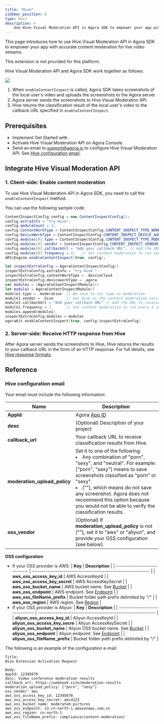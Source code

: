 ```yaml
---
title: "Hive"
sidebar_position: 6
type: docs
description: >
    Use Hive Visual Moderation API in Agora SDK to empower your app with accurate content moderation
---
```


This page introduces how to use Hive Visual Moderation API in Agora SDK to empower your app with accurate content moderation for live video streams.

<PlatformWrapper notAllowed="android">
<PlatformWrapper notAllowed="ios">
This extension is not provided for this platform.
</PlatformWrapper>
</PlatformWrapper>
<PlatformWrapper notAllowed="web">
<PlatformWrapper notAllowed="macos">
<PlatformWrapper notAllowed="windows">
<PlatformWrapper notAllowed="flutter">
<PlatformWrapper notAllowed="react-native">

Hive Visual Moderation API and Agora SDK work together as follows:

<img src="https://web-cdn.agora.io/docs-files/1644460880485" />

1. When `enableContentInspect` is called, Agora SDK takes screenshots of the local user's video and uploads the screenshots to the Agora server.
2. Agora server sends the screenshots to Hive Visual Moderation API.
3. Hive returns the classification result of the local user's video to the callback URL specified in `enableContentInspect`.

## Prerequisites

- Implement <Link to="../../../interactive-live-streaming/get-started/get-started-sdk">Get Started with <Vg k="ILS" /></Link>.
- <Link to="{{Global.AGORA_CONSOLE_URL}}/marketplace/extension/introduce?serviceName=hives">Activate Hive Visual Moderation API</Link> on Agora Console.
- Send an email to [support@agora.io](mailto:support@agora.io) to configure Hive Visual Moderation API. See [Hive configuration email](#email).

## Integrate Hive Visual Moderation API

### 1. Client-side: Enable content moderation

To use Hive Visual Moderation API in Agora SDK, you need to call the `enableContentInspect` method.

You can use the following sample code:

<PlatformWrapper platform="android">

```java
ContentInspectConfig config = new ContentInspectConfig();
config.extraInfo = "try Hive";
config.moduleCount = 1;
config.ContentWorkType = ContentInspectConfig.CONTENT_INSPECT_TYPE_WORK_DEVICE_CLOUD;
config.DeviceWorkType = ContentInspectConfig.CONTENT_INSPECT_DEVICE_AGORA;
config.modules[0].type = ContentInspectConfig.CONTENT_INSPECT_TYPE_MODERATION; // Be sure to set type as MODERATION
config.modules[0].vendor = ContentInspectConfig.CONTENT_INSPECT_VENDOR_HIVE; // Set Hive as the content moderation service provider
config.modules[0].callbackUrl = "Add your callback URL"; // Add the URL to receive the callbacks sent from Hive
config.modules[0].frequency = 2;   // Set content moderation to run every 2 seconds
mRtcEngine.enableContentInspect(true, config);
```
</PlatformWrapper>
<PlatformWrapper platform="ios">

```swift
let inspectExtraConfig = AgoraContentInspectConfig()
inspectExtraConfig.extraInfo = "try Hive "
inspectExtraConfig.contentWorkType = .deviceCloud
inspectExtraConfig.deviceworkType = .agora
var modules = [AgoraContentInspectModule]()
let module1 = AgoraContentInspectModule()
module1.type = .moderation  // Be sure to set type as moderation
module1.vendor = .hive      // Set Hive as the content moderation service provider
module1.callbackUrl = "Add your callback URL" // Add the URL to receive the callbacks sent from Hive
module1.frequency = 2       // Set content moderation to run every 2 seconds
modules.append(module1)
inspectExtraConfig.modules = modules
agoraKit.enableContentInspect(true, config:inspectExtraConfig)
```
</PlatformWrapper>

### 2. Server-side: Receive HTTP response from Hive

After Agora server sends the screenshots to Hive, Hive returns the results to your callback URL in the form of an HTTP response. For full details, see [Hive response formats](https://docs.thehive.ai/reference/audio-transcription).

<a name="email"></a>
## Reference

### Hive configuration email

Your email must include the following information:

| **Name**                     | **Description**                                              |
| ---------------------------- | ------------------------------------------------------------ |
| **AppId**                    | Agora [App ID](../../reference/manage-agora-account#get-the-app-id) |
| **desc**                     | (Optional) Description of your project                       |
| **callback_url**             | Your callback URL to receive classification results from Hive |
| **moderation_upload_policy** | Set it to one of the following:<li>Any combination of "porn", "sexy", and "neutral".  For example: ["porn", "sexy"] means to save screenshots classified as "porn" or "sexy".</li><li>[""], which means do not save any screenshot. Agora does not recommend this option because you would not be able to verify the classification results.</li> |
| **oss_vendor**              | (Optional) If **moderation_upload_policy** is not [""], set it to "aws" or "aliyun", and provide your OSS configuration (see below). |

 **OSS configuration**

- If your OSS provider is AWS:
 | **Key**                       | **Description**                                              |
| ----------------------------- | ------------------------------------------------------------ |
| **aws_oss_access_key_id**     | AWS AccessKeyId                                              |
| **aws_oss_access_key_secret** | AWS AccessKeySecret                                          |
| **aws_oss_bucket_name**       | AWS bucket name. See [Bucket](https://docs.aws.amazon.com/AmazonS3/latest/userguide/creating-bucket.html) |
| **aws_oss_endpoint**          | AWS endpoint. See [Endpoint](https://docs.aws.amazon.com/general/latest/gr/rande.html#s3_region) |
| **aws_oss_fileName_prefix**   | Bucket folder path prefix delimited by "/"                   |
| **aws_oss_region**            | AWS region. See [Region](https://docs.aws.amazon.com/general/latest/gr/rande-manage.html) |
- If your OSS provider is Aliyun:
 | **Key**                         | **Description**                                              |
| ------------------------------- | ------------------------------------------------------------ |
| **aliyun_oss_access_key_id**    | Aliyun AccessKeyId                                           |
| **aliyun_oss_access_key_secre** | Aliyun AccessKeySecret                                       |
| **aliyun_oss_bucket_name**      | Aliyun OSS bucket name. See [Bucket](https://help.aliyun.com/document_detail/31841.html) |
| **aliyun_oss_endpoint**         | Aliyun endpoint. See [Endpoint](https://help.aliyun.com/document_detail/98985.html?spm=5176.21213303.J_6704733920.26.1cca3eda49YskB) |
| **aliyun_oss_fileName_prefix**  | Bucket folder path prefix delimited by "/"                   |

The following is an example of the configuration e-mail:

```text
Title:
Hive Extension Activation Request

Body:
AppId: 12345678
desc: Video conference moderation results
callback_url: https://webhook.site/moderation-results
moderation_upload_policy: ["porn", "sexy"]
oss_vendor: aws
aws_oss_access_key_id: 12345678
aws_oss_access_key_secret: abcd123
aws_oss_bucket_name: moderated-pictures
aws_oss_endpoint: s3.cn-north-1.amazonaws.com.cn
aws_oss_region: cn-north-1
aws_oss_fileName_prefix: compliance/content-moderation/
```

</PlatformWrapper>
</PlatformWrapper>
</PlatformWrapper>
</PlatformWrapper>
</PlatformWrapper>